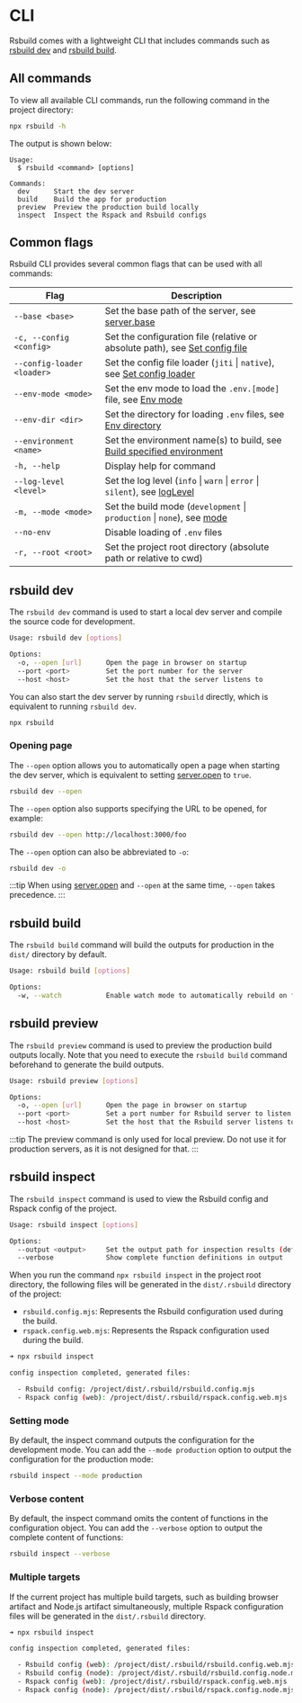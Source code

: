 # CLI

Rsbuild comes with a lightweight CLI that includes commands such as [rsbuild dev](#rsbuild-dev) and [rsbuild build](#rsbuild-build).

## All commands

To view all available CLI commands, run the following command in the project directory:

```bash
npx rsbuild -h
```

The output is shown below:

```
Usage:
  $ rsbuild <command> [options]

Commands:
  dev      Start the dev server
  build    Build the app for production
  preview  Preview the production build locally
  inspect  Inspect the Rspack and Rsbuild configs
```

## Common flags

Rsbuild CLI provides several common flags that can be used with all commands:

| Flag                       | Description                                                                                                                       |
| -------------------------- | --------------------------------------------------------------------------------------------------------------------------------- |
| `--base <base>`            | Set the base path of the server, see [server.base](/config/server/base)                                                           |
| `-c, --config <config>`    | Set the configuration file (relative or absolute path), see [Set config file](/guide/configuration/rsbuild#specify-config-file)   |
| `--config-loader <loader>` | Set the config file loader (`jiti` \| `native`), see [Set config loader](/guide/configuration/rsbuild#specify-config-loader)      |
| `--env-mode <mode>`        | Set the env mode to load the `.env.[mode]` file, see [Env mode](/guide/advanced/env-vars#env-mode)                                |
| `--env-dir <dir>`          | Set the directory for loading `.env` files, see [Env directory](/guide/advanced/env-vars#env-directory)                           |
| `--environment <name>`     | Set the environment name(s) to build, see [Build specified environment](/guide/advanced/environments#build-specified-environment) |
| `-h, --help`               | Display help for command                                                                                                          |
| `--log-level <level>`      | Set the log level (`info` \| `warn` \| `error` \| `silent`), see [logLevel](/config/log-level)                                    |
| `-m, --mode <mode>`        | Set the build mode (`development` \| `production` \| `none`), see [mode](/config/mode)                                            |
| `--no-env`                 | Disable loading of `.env` files                                                                                                   |
| `-r, --root <root>`        | Set the project root directory (absolute path or relative to cwd)                                                                 |

## rsbuild dev

The `rsbuild dev` command is used to start a local dev server and compile the source code for development.

```bash
Usage: rsbuild dev [options]

Options:
  -o, --open [url]      Open the page in browser on startup
  --port <port>         Set the port number for the server
  --host <host>         Set the host that the server listens to
```

You can also start the dev server by running `rsbuild` directly, which is equivalent to running `rsbuild dev`.

```bash
npx rsbuild
```

### Opening page

The `--open` option allows you to automatically open a page when starting the dev server, which is equivalent to setting [server.open](/config/server/open) to `true`.

```bash
rsbuild dev --open
```

The `--open` option also supports specifying the URL to be opened, for example:

```bash
rsbuild dev --open http://localhost:3000/foo
```

The `--open` option can also be abbreviated to `-o`:

```bash
rsbuild dev -o
```

:::tip
When using [server.open](/config/server/open) and `--open` at the same time, `--open` takes precedence.
:::

## rsbuild build

The `rsbuild build` command will build the outputs for production in the `dist/` directory by default.

```bash
Usage: rsbuild build [options]

Options:
  -w, --watch           Enable watch mode to automatically rebuild on file changes
```

## rsbuild preview

The `rsbuild preview` command is used to preview the production build outputs locally. Note that you need to execute the `rsbuild build` command beforehand to generate the build outputs.

```bash
Usage: rsbuild preview [options]

Options:
  -o, --open [url]      Open the page in browser on startup
  --port <port>         Set a port number for Rsbuild server to listen
  --host <host>         Set the host that the Rsbuild server listens to
```

:::tip
The preview command is only used for local preview. Do not use it for production servers, as it is not designed for that.
:::

## rsbuild inspect

The `rsbuild inspect` command is used to view the Rsbuild config and Rspack config of the project.

```bash
Usage: rsbuild inspect [options]

Options:
  --output <output>     Set the output path for inspection results (default: ".rsbuild")
  --verbose             Show complete function definitions in output
```

When you run the command `npx rsbuild inspect` in the project root directory, the following files will be generated in the `dist/.rsbuild` directory of the project:

- `rsbuild.config.mjs`: Represents the Rsbuild configuration used during the build.
- `rspack.config.web.mjs`: Represents the Rspack configuration used during the build.

```bash
➜ npx rsbuild inspect

config inspection completed, generated files:

  - Rsbuild config: /project/dist/.rsbuild/rsbuild.config.mjs
  - Rspack config (web): /project/dist/.rsbuild/rspack.config.web.mjs
```

### Setting mode

By default, the inspect command outputs the configuration for the development mode. You can add the `--mode production` option to output the configuration for the production mode:

```bash
rsbuild inspect --mode production
```

### Verbose content

By default, the inspect command omits the content of functions in the configuration object. You can add the `--verbose` option to output the complete content of functions:

```bash
rsbuild inspect --verbose
```

### Multiple targets

If the current project has multiple build targets, such as building browser artifact and Node.js artifact simultaneously, multiple Rspack configuration files will be generated in the `dist/.rsbuild` directory.

```bash
➜ npx rsbuild inspect

config inspection completed, generated files:

  - Rsbuild config (web): /project/dist/.rsbuild/rsbuild.config.web.mjs
  - Rsbuild config (node): /project/dist/.rsbuild/rsbuild.config.node.mjs
  - Rspack config (web): /project/dist/.rsbuild/rspack.config.web.mjs
  - Rspack config (node): /project/dist/.rsbuild/rspack.config.node.mjs
```
